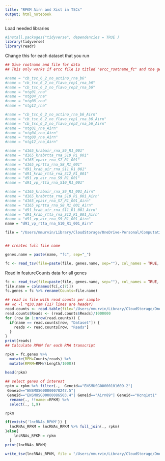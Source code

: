 ```yaml
---
title: "RPKM Airn and Xist in TSCs"
output: html_notebook
---
```


Load needed libraries
```r
#install.packages("tidyverse", dependencies = TRUE )
library(tidyverse)
library(readr)
```

Change this for each dataset that you run
```r
## Give rootname and file for data
## This only works if ercc file is titled "ercc_rootname_fc" and the gene file is "rootname_fc"

#name = "cb_tsc_6_2_no_actino_rna_b6"
#name = "cb_tsc_6_2_no_flavo_rep1_rna_b6"
#name = "cb_tsc_6_2_no_flavo_rep2_rna_b6"
#name = "ntg01_rna"
#name = "ntg04_rna"
#name = "ntg08_rna"
#name = "ntg12_rna"

#name = "cb_tsc_6_2_no_actino_rna_b6_Airn"
#name = "cb_tsc_6_2_no_flavo_rep1_rna_b6_Airn"
#name = "cb_tsc_6_2_no_flavo_rep2_rna_b6_Airn"
#name = "ntg01_rna_Airn"
#name = "ntg04_rna_Airn"
#name = "ntg08_rna_Airn"
#name = "ntg12_rna_Airn"

#name = "d165_krabair_rna_S9_R1_001"
#name = "d165_krabrtta_rna_S10_R1_001"
#name = "d165_vpair_rna_S7_R1_001"
#name = "d165_vprtta_rna_S8_R1_001"
#name = "d91_krab_air_rna_S11_R1_001"
#name = "d91_krab_rtta_rna_S12_R1_001"
#name = "d91_vp_air_rna_S9_R1_001"
#name = "d91_vp_rtta_rna_S10_R1_001"

#name = "d165_krabair_rna_S9_R1_001_Airn"
#name = "d165_krabrtta_rna_S10_R1_001_Airn"
#name = "d165_vpair_rna_S7_R1_001_Airn"
#name = "d165_vprtta_rna_S8_R1_001_Airn"
#name = "d91_krab_air_rna_S11_R1_001_Airn"
#name = "d91_krab_rtta_rna_S12_R1_001_Airn"
#name = "d91_vp_air_rna_S9_R1_001_Airn"
name = "d91_vp_rtta_rna_S10_R1_001_Airn"

file = "/Users/mmurvin/Library/CloudStorage/OneDrive-Personal/Computational/Airn_RMCE_splicing_MPC/04_20_23/Updated_files/"



```



```r
## creates full file name

genes.name = paste(name, "fc", sep="_")

fc <- read_tsv(file=paste(file, genes.name, sep=""), col_names = TRUE, skip = 1)


```

Read in featureCounts data for all genes
```r
fc <- read_tsv(file=paste(file, genes.name, sep=""), col_names = TRUE, skip = 1)
file.name = colnames(fc[,c(7)])
fc.genes = fc %>% rename(Counts=file.name)

```


```r


## read in file with read counts per sample
## wc -l *q30.sam (117 lines are header)
read.counts <- read.table(file="/Users/mmurvin/Library/CloudStorage/OneDrive-Personal/Computational/Airn_RMCE_splicing_MPC/04_20_23/Updated_files/read_counts.txt", header = TRUE, stringsAsFactors = FALSE)
read.counts$Reads <- (read.counts$Reads)/1000000
for (row in 1:nrow(read.counts)) {
  if(name == read.counts[row, "Dataset"]) {
    reads <- read.counts[row, "Reads"]
  }
}
print(reads)  
## Calculate RPKM for each RNA transcript

rpkm = fc.genes %>% 
  mutate(RPM=Counts/reads) %>% 
  mutate(RPKM=RPM/(Length/1000))
  
head(rpkm) 

## select genes of interest
rpkm = rpkm %>% filter(.,  Geneid=="ENSMUSG00000101609.2"|
 Geneid=="ENSMUSG00000078247.5"|
 Geneid=="ENSMUSG00000086503.4"| Geneid=="Airn89"| Geneid=="Kcnq1ot1" | Geneid=="Airn" | Geneid=="Xist") %>% 
  rename(., !!name:=RPKM) %>% 
  select(., 1,9) 

rpkm 

if(exists('lncRNAs_RPKM')) {
  lncRNAs_RPKM = lncRNAs_RPKM %>% full_join(., rpkm)
}else{
    lncRNAs_RPKM = rpkm
  }
print(lncRNAs_RPKM)

write_tsv(lncRNAs_RPKM, file = "/Users/mmurvin/Library/CloudStorage/OneDrive-Personal/Computational/Airn_RMCE_splicing_MPC/04_20_23/Updated_files/lncRNA_RPKM.txt")
```

